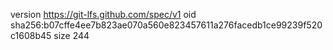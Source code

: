 version https://git-lfs.github.com/spec/v1
oid sha256:b07cffe4ee7b823ae070a560e823457611a276facedb1ce99239f520c1608b45
size 244
